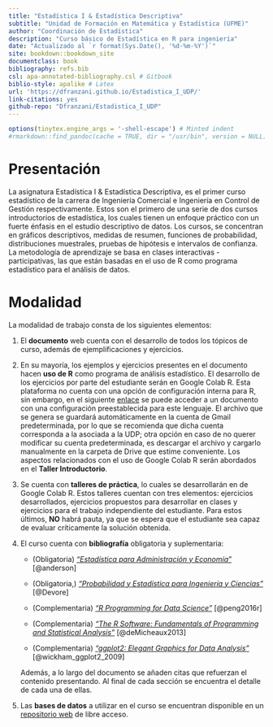 ```yaml
--- 
title: "Estadística I & Estadística Descriptiva"
subtitle: "Unidad de Formación en Matemática y Estadística (UFME)"
author: "Coordinación de Estadística"
description: "Curso básico de Estadística en R para ingeniería"
date: "Actualizado al `r format(Sys.Date(), '%d-%m-%Y')`"
site: bookdown::bookdown_site
documentclass: book
bibliography: refs.bib
csl: apa-annotated-bibliography.csl # Gitbook
biblio-style: apalike # Latex
url: 'https://dfranzani.github.io/Estadistica_I_UDP/'
link-citations: yes
github-repo: "Dfranzani/Estadistica_I_UDP"
---
```


```r
options(tinytex.engine_args = '-shell-escape') # Minted indent
#rmarkdown::find_pandoc(cache = TRUE, dir = "/usr/bin", version = NULL) # Pandoc versión (referencias y tablas)
```

# Presentación {-}

La asignatura Estadística I & Estadística Descriptiva, es el primer curso estadístico de la carrera de Ingeniería Comercial e Ingeniería en Control de Gestión respectivamente. Estos son el primero de una serie de dos cursos introductorios de estadística, los cuales tienen un enfoque práctico con un fuerte énfasis en el estudio descriptivo de datos. Los cursos, se concentran en gráficos descriptivos, medidas de resumen, funciones de probabilidad, distribuciones muestrales, pruebas de hipótesis e intervalos de confianza. La metodología de aprendizaje se basa en clases interactivas - participativas, las que están basadas en el uso de R como programa estadístico para el análisis de datos.

# Modalidad {-}

La modalidad de trabajo consta de los siguientes elementos:

1. El **documento** web cuenta con el desarrollo de todos los tópicos de curso, además de ejemplificaciones y ejercicios.

2. En su mayoría, los ejemplos y ejercicios presentes en el documento hacen **uso de R** como programa de análisis estadístico. El desarrollo de los ejercicios por parte del estudiante serán en Google Colab R.  Esta plataforma no cuenta con una opción de configuración interna para R, sin embargo, en el siguiente [enlace](https://colab.to/r) se puede acceder a un documento con una configuración preestablecida para este lenguaje. El archivo que se genera se guardará automáticamente en la cuenta de Gmail predeterminada, por lo que se recomienda que dicha cuenta corresponda a la asociada a la UDP; otra opción en caso de no querer modificar su cuenta predeterminada, es descargar el archivo y cargarlo manualmente en la carpeta de Drive que estime conveniente. Los aspectos relacionados con el uso de Google Colab R serán abordados en el **Taller Introductorio**.

3. Se cuenta con **talleres de práctica**, lo cuales se desarrollarán en de Google Colab R. Estos talleres cuentan con tres elementos: ejercicios desarrollados, ejercicios propuestos para desarrollar en clases y ejercicios para el trabajo independiente del estudiante. Para estos últimos, **NO** habrá pauta, ya que se espera que el estudiante sea capaz de evaluar críticamente la solución obtenida.

4. El curso cuenta con **bibliografía** obligatoria y suplementaria:

   - (Obligatoria) [*"Estadística para Administración y Economía"*](https://github.com/Dfranzani/Bases-de-datos-para-cursos/blob/main/Libros/Anderson%2C%20Estad%C3%ADstica.pdf) [@anderson]

   - (Obligatoria,) [*"Probabilidad y Estadística para Ingeniería y Ciencias"*](https://github.com/Dfranzani/Bases-de-datos-para-cursos/blob/main/Libros/Devore%2C%20Probabilidad%20y%20Estad%C3%ADstica.pdf) [@Devore]
    
   - (Complementaria) [*"R Programming for Data Science"*](https://bookdown.org/rdpeng/rprogdatascience/) [@peng2016r]
    
   - (Complementaria) [*"The R Software: Fundamentals of Programming and Statistical Analysis"*](https://github.com/Dfranzani/Bases-de-datos-para-cursos/blob/main/Libros/Micheaux%2C%20Manual%20de%20R.pdf) [@deMicheaux2013]
   
   - (Complementaria) [*"ggplot2: Elegant Graphics for Data Analysis "*](https://ggplot2-book.org/) [@wickham_ggplot2_2009] 

    Además, a lo largo del documento se añaden citas que refuerzan el contenido presentando. Al final de cada sección se encuentra el detalle de cada una de ellas.

5. Las **bases de datos** a utilizar en el curso se encuentran disponible en un [repositorio web](https://github.com/Dfranzani/Bases-de-datos-para-cursos/tree/main/2023-1/Estad%C3%ADstica%201) de libre acceso.
